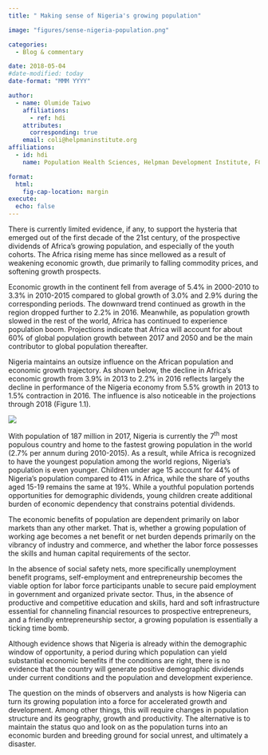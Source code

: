 ```yaml
---
title: " Making sense of Nigeria's growing population"

image: "figures/sense-nigeria-population.png"

categories:
  - Blog & commentary

date: 2018-05-04
#date-modified: today
date-format: "MMM YYYY"

author:
  - name: Olumide Taiwo
    affiliations:
      - ref: hdi
    attributes:
      corresponding: true
    email: coli@helpmaninstitute.org
affiliations:
  - id: hdi
    name: Population Health Sciences, Helpman Development Institute, FCT Abuja, Nigeria.

format: 
  html: 
    fig-cap-location: margin
execute:
  echo: false
---
```


There is currently limited evidence, if any, to support the hysteria that emerged out of the first decade of the 21st century, of the prospective dividends of Africa's growing population, and especially of the youth cohorts. The Africa rising meme has since mellowed as a result of weakening economic growth, due primarily to falling commodity prices, and softening growth prospects.

Economic growth in the continent fell from average of 5.4% in 2000-2010 to 3.3% in 2010-2015 compared to global growth of 3.0% and 2.9% during the corresponding periods. The downward trend continued as growth in the region dropped further to 2.2% in 2016. Meanwhile, as population growth slowed in the rest of the world, Africa has continued to experience population boom. Projections indicate that Africa will account for about 60% of global population growth between 2017 and 2050 and be the main contributor to global population thereafter.

Nigeria maintains an outsize influence on the African population and economic growth trajectory. As shown below, the decline in Africa's economic growth from 3.9% in 2013 to 2.2% in 2016 reflects largely the decline in performance of the Nigeria economy from 5.5% growth in 2013 to 1.5% contraction in 2016. The influence is also noticeable in the projections through 2018 (Figure 1.1).

![](figures/graph.png)

With population of 187 million in 2017, Nigeria is currently the 7^th^ most populous country and home to the fastest growing population in the world (2.7% per annum during 2010-2015). As a result, while Africa is recognized to have the youngest population among the world regions, Nigeria's population is even younger. Children under age 15 account for 44% of Nigeria's population compared to 41% in Africa, while the share of youths aged 15-19 remains the same at 19%. While a youthful population portends opportunities for demographic dividends, young children create additional burden of economic dependency that constrains potential dividends.

The economic benefits of population are dependent primarily on labor markets than any other market. That is, whether a growing population of working age becomes a net benefit or net burden depends primarily on the vibrancy of industry and commerce, and whether the labor force possesses the skills and human capital requirements of the sector.

In the absence of social safety nets, more specifically unemployment benefit programs, self-employment and entrepreneurship becomes the viable option for labor force participants unable to secure paid employment in government and organized private sector. Thus, in the absence of productive and competitive education and skills, hard and soft infrastructure essential for channeling financial resources to prospective entrepreneurs, and a friendly entrepreneurship sector, a growing population is essentially a ticking time bomb.

Although evidence shows that Nigeria is already within the demographic window of opportunity, a period during which population can yield substantial economic benefits if the conditions are right, there is no evidence that the country will generate positive demographic dividends under current conditions and the population and development experience.

The question on the minds of observers and analysts is how Nigeria can turn its growing population into a force for accelerated growth and development. Among other things, this will require changes in population structure and its geography, growth and productivity. The alternative is to maintain the status quo and look on as the population turns into an economic burden and breeding ground for social unrest, and ultimately a disaster.
